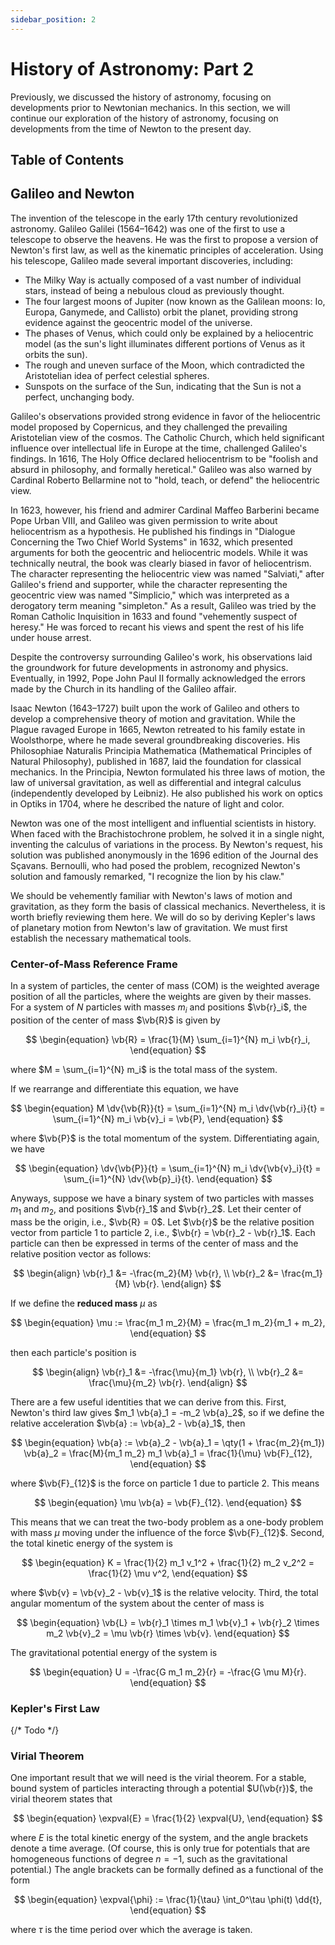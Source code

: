 ```yaml
---
sidebar_position: 2
---
```




# History of Astronomy: Part 2

Previously, we discussed the history of astronomy, focusing on developments prior to Newtonian mechanics.
In this section, we will continue our exploration of the history of astronomy, focusing on developments from the time of Newton to the present day.

## Table of Contents

<TOCInline toc={toc} />

## Galileo and Newton

The invention of the telescope in the early 17th century revolutionized astronomy.
Galileo Galilei (1564–1642) was one of the first to use a telescope to observe the heavens.
He was the first to propose a version of Newton's first law, as well as the kinematic principles of acceleration.
Using his telescope, Galileo made several important discoveries, including:

- The Milky Way is actually composed of a vast number of individual stars, instead of being a nebulous cloud as previously thought.
- The four largest moons of Jupiter (now known as the Galilean moons: Io, Europa, Ganymede, and Callisto) orbit the planet, providing strong evidence against the geocentric model of the universe.
- The phases of Venus, which could only be explained by a heliocentric model (as the sun's light illuminates different portions of Venus as it orbits the sun).
- The rough and uneven surface of the Moon, which contradicted the Aristotelian idea of perfect celestial spheres.
- Sunspots on the surface of the Sun, indicating that the Sun is not a perfect, unchanging body.

Galileo's observations provided strong evidence in favor of the heliocentric model proposed by Copernicus, and they challenged the prevailing Aristotelian view of the cosmos.
The Catholic Church, which held significant influence over intellectual life in Europe at the time, challenged Galileo's findings.
In 1616, The Holy Office declared heliocentrism to be "foolish and absurd in philosophy, and formally heretical."
Galileo was also warned by Cardinal Roberto Bellarmine not to "hold, teach, or defend" the heliocentric view.

In 1623, however, his friend and admirer Cardinal Maffeo Barberini became Pope Urban VIII, and Galileo was given permission to write about heliocentrism as a hypothesis.
He published his findings in "Dialogue Concerning the Two Chief World Systems" in 1632, which presented arguments for both the geocentric and heliocentric models.
While it was technically neutral, the book was clearly biased in favor of heliocentrism.
The character representing the heliocentric view was named "Salviati," after Galileo's friend and supporter, while the character representing the geocentric view was named "Simplicio," which was interpreted as a derogatory term meaning "simpleton."
As a result, Galileo was tried by the Roman Catholic Inquisition in 1633 and found "vehemently suspect of heresy."
He was forced to recant his views and spent the rest of his life under house arrest.

Despite the controversy surrounding Galileo's work, his observations laid the groundwork for future developments in astronomy and physics.
Eventually, in 1992, Pope John Paul II formally acknowledged the errors made by the Church in its handling of the Galileo affair.

Isaac Newton (1643–1727) built upon the work of Galileo and others to develop a comprehensive theory of motion and gravitation.
While the Plague ravaged Europe in 1665, Newton retreated to his family estate in Woolsthorpe, where he made several groundbreaking discoveries.
His Philosophiae Naturalis Principia Mathematica (Mathematical Principles of Natural Philosophy), published in 1687, laid the foundation for classical mechanics.
In the Principia, Newton formulated his three laws of motion, the law of universal gravitation, as well as differential and integral calculus (independently developed by Leibniz).
He also published his work on optics in Optiks in 1704, where he described the nature of light and color.

Newton was one of the most intelligent and influential scientists in history.
When faced with the Brachistochrone problem, he solved it in a single night, inventing the calculus of variations in the process.
By Newton's request, his solution was published anonymously in the 1696 edition of the Journal des Sçavans.
Bernoulli, who had posed the problem, recognized Newton's solution and famously remarked, "I recognize the lion by his claw."

We should be vehemently familiar with Newton's laws of motion and gravitation, as they form the basis of classical mechanics.
Nevertheless, it is worth briefly reviewing them here. We will do so by deriving Kepler's laws of planetary motion from Newton's law of gravitation.
We must first establish the necessary mathematical tools.

### Center-of-Mass Reference Frame

In a system of particles, the center of mass (COM) is the weighted average position of all the particles, where the weights are given by their masses.
For a system of $N$ particles with masses $m_i$ and positions $\vb{r}_i$, the position of the center of mass $\vb{R}$ is given by

$$
\begin{equation}
\vb{R} = \frac{1}{M} \sum_{i=1}^{N} m_i \vb{r}_i,
\end{equation}
$$

where $M = \sum_{i=1}^{N} m_i$ is the total mass of the system.

If we rearrange and differentiate this equation, we have

$$
\begin{equation}
M \dv{\vb{R}}{t} = \sum_{i=1}^{N} m_i \dv{\vb{r}_i}{t} = \sum_{i=1}^{N} m_i \vb{v}_i = \vb{P},
\end{equation}
$$

where $\vb{P}$ is the total momentum of the system.
Differentiating again, we have

$$
\begin{equation}
\dv{\vb{P}}{t} = \sum_{i=1}^{N} m_i \dv{\vb{v}_i}{t} = \sum_{i=1}^{N} \dv{\vb{p}_i}{t}.
\end{equation}
$$

Anyways, suppose we have a binary system of two particles with masses $m_1$ and $m_2$, and positions $\vb{r}_1$ and $\vb{r}_2$.
Let their center of mass be the origin, i.e., $\vb{R} = 0$.
Let $\vb{r}$ be the relative position vector from particle 1 to particle 2, i.e., $\vb{r} = \vb{r}_2 - \vb{r}_1$.
Each particle can then be expressed in terms of the center of mass and the relative position vector as follows:

$$
\begin{align}
\vb{r}_1 &= -\frac{m_2}{M} \vb{r}, \\
\vb{r}_2 &= \frac{m_1}{M} \vb{r}.
\end{align}
$$

If we define the **reduced mass** $\mu$ as

$$
\begin{equation}
\mu := \frac{m_1 m_2}{M} = \frac{m_1 m_2}{m_1 + m_2},
\end{equation}
$$

then each particle's position is

$$
\begin{align}
\vb{r}_1 &= -\frac{\mu}{m_1} \vb{r}, \\
\vb{r}_2 &= \frac{\mu}{m_2} \vb{r}.
\end{align}
$$

There are a few useful identities that we can derive from this.
First, Newton's third law gives $m_1 \vb{a}_1 = -m_2 \vb{a}_2$, so if we define the relative acceleration $\vb{a} := \vb{a}_2 - \vb{a}_1$, then

$$
\begin{equation}
\vb{a} := \vb{a}_2 - \vb{a}_1 = \qty(1 + \frac{m_2}{m_1}) \vb{a}_2 = \frac{M}{m_1 m_2} m_1 \vb{a}_1 = \frac{1}{\mu} \vb{F}_{12},
\end{equation}
$$

where $\vb{F}_{12}$ is the force on particle 1 due to particle 2. This means

$$
\begin{equation}
\mu \vb{a} = \vb{F}_{12}.
\end{equation}
$$

This means that we can treat the two-body problem as a one-body problem with mass $\mu$ moving under the influence of the force $\vb{F}_{12}$.
Second, the total kinetic energy of the system is

$$
\begin{equation}
K = \frac{1}{2} m_1 v_1^2 + \frac{1}{2} m_2 v_2^2 = \frac{1}{2} \mu v^2,
\end{equation}
$$

where $\vb{v} = \vb{v}_2 - \vb{v}_1$ is the relative velocity.
Third, the total angular momentum of the system about the center of mass is

$$
\begin{equation}
\vb{L} = \vb{r}_1 \times m_1 \vb{v}_1 + \vb{r}_2 \times m_2 \vb{v}_2 = \mu \vb{r} \times \vb{v}.
\end{equation}
$$

The gravitational potential energy of the system is

$$
\begin{equation}
U = -\frac{G m_1 m_2}{r} = -\frac{G \mu M}{r}.
\end{equation}
$$

### Kepler's First Law

{/* Todo */}

### Virial Theorem

One important result that we will need is the virial theorem.
For a stable, bound system of particles interacting through a potential $U(\vb{r})$, the virial theorem states that

$$
\begin{equation}
\expval{E} = \frac{1}{2} \expval{U},
\end{equation}
$$

where $E$ is the total kinetic energy of the system, and the angle brackets denote a time average.
(Of course, this is only true for potentials that are homogeneous functions of degree $n = -1$, such as the gravitational potential.)
The angle brackets can be formally defined as a functional of the form

$$
\begin{equation}
\expval{\phi} := \frac{1}{\tau} \int_0^\tau \phi(t) \dd{t},
\end{equation}
$$

where $\tau$ is the time period over which the average is taken.
